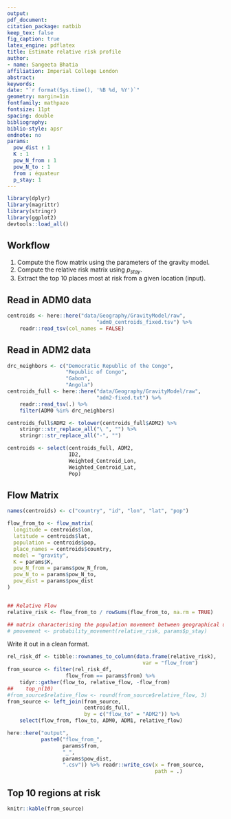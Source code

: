 ```yaml
---
output: 
pdf_document:
citation_package: natbib
keep_tex: false
fig_caption: true
latex_engine: pdflatex
title: Estimate relative risk profile
author:
- name: Sangeeta Bhatia
affiliation: Imperial College London
abstract: 
keywords: 
date: "`r format(Sys.time(), '%B %d, %Y')`"
geometry: margin=1in
fontfamily: mathpazo
fontsize: 11pt
spacing: double
bibliography: 
biblio-style: apsr
endnote: no
params:
  pow_dist : 1
  K : 1
  pow_N_from : 1
  pow_N_to : 1
  from : équateur
  p_stay: 1
---
```


```r
library(dplyr)
library(magrittr)
library(stringr)
library(ggplot2)
devtools::load_all()
```

## Workflow

1. Compute the flow matrix using the parameters of the gravity model.
2. Compute the relative risk matrix using $p_{stay}$.
3. Extract the top 10 places most at risk from a given location
   (input).

## Read in ADM0 data

```r
centroids <- here::here("data/Geography/GravityModel/raw",
                             "adm0_centroids_fixed.tsv") %>%
    readr::read_tsv(col_names = FALSE) 

```
## Read in ADM2 data

```r
drc_neighbors <- c("Democratic Republic of the Congo",
                   "Republic of Congo",
                   "Gabon",
                   "Angola")
centroids_full <- here::here("data/Geography/GravityModel/raw",
                             "adm2-fixed.txt") %>%
    readr::read_tsv(.) %>%
    filter(ADM0 %in% drc_neighbors)

centroids_full$ADM2 <- tolower(centroids_full$ADM2) %>%
    stringr::str_replace_all("\ ", "") %>%
    stringr::str_replace_all("-", "") 

centroids <- select(centroids_full, ADM2,
                    ID2,
                    Weighted_Centroid_Lon,
                    Weighted_Centroid_Lat,
                    Pop)
```

## Flow Matrix 
```r

names(centroids) <- c("country", "id", "lon", "lat", "pop")

flow_from_to <- flow_matrix(
  longitude = centroids$lon,
  latitude = centroids$lat,
  population = centroids$pop,
  place_names = centroids$country,
  model = "gravity",
  K = params$K,
  pow_N_from = params$pow_N_from,
  pow_N_to = params$pow_N_to,
  pow_dist = params$pow_dist
)


## Relative Flow
relative_risk <- flow_from_to / rowSums(flow_from_to, na.rm = TRUE)

## matrix characterising the population movement between geographical units
# pmovement <- probability_movement(relative_risk, params$p_stay)

```

Write it out in a clean format.

```r
rel_risk_df <- tibble::rownames_to_column(data.frame(relative_risk),
                                            var = "flow_from")
from_source <- filter(rel_risk_df,
                   flow_from == params$from) %>%
    tidyr::gather(flow_to, relative_flow, -flow_from) 
##    top_n(10)
#from_source$relative_flow <- round(from_source$relative_flow, 3)
from_source <- left_join(from_source,
                         centroids_full,
                         by = c("flow_to" = "ADM2")) %>%
    select(flow_from, flow_to, ADM0, ADM1, relative_flow)

here::here("output",
           paste0("flow_from_",
                  params$from,
                  "_",
                  params$pow_dist,
                  ".csv")) %>% readr::write_csv(x = from_source,
                                                path = .)
```


## Top 10 regions at risk

```r
knitr::kable(from_source)
```
